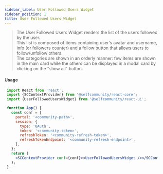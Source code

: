 ```yaml
---
sidebar_label: User Followed Users Widget
sidebar_position: 1
title: User Followed Users Widget
---
```


> The User Followed Users Widget renders the list of the users followed by the user.<br/>
This list is composed of items containing user's avatar and username, info (or followers counter) and a follow button that allows users to follow/unfollow others.<br/>
The categories are shown in an orderly manner: few items are shown in the main card while the others can be displayed in a modal card by clicking on the "show all" button.


[//]: # (<Logged><UsersFollowed/></Logged>)

#### Usage

```jsx
 import React from 'react';
 import {SCContextProvider} from '@selfcommunity/react-core';
 import {UserFollowedUsersWidget} from '@selfcommunity/react-ui';

 function App() {
   const conf = {
     portal: '<community-path>',
     session: {
       type: 'OAuth',
       token: '<community-token>',
       refreshToken: '<community-refresh-token>',
       refreshTokenEndpoint: '<community-refresh-endpoint>',
     },
   };
   return (
     <SCContextProvider conf={conf}><UserFollowedUsersWidget /></SCContextProvider>
   );
 }
```
